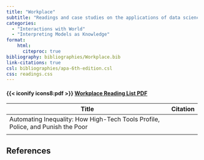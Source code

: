 ```yaml
---
title: "Workplace"
subtitle: "Readings and case studies on the applications of data science in the workplace (e.g., in hiring or promotion) and the ethical implications of using statistical models in such contexts."
categories: 
  - "Interactions with World"
  - "Interpreting Models as Knowledge"
format:
    html:
      citeproc: true
bibliography: bibliographies/Workplace.bib
link-citations: true
csl: bibliographies/apa-6th-edition.csl
css: readings.css
---
```


::: link-2
::: link-2-header
#### {{< iconify icons8:pdf >}} <a href = "pdf-qmds/Workplace-pdf.qmd" target = "_blank">Workplace Reading List PDF</a>
:::
:::

| Title                                                                           | Citation |
|---------------------------------------------------------------------------------|----------|
| Automating Inequality: How High-Tech Tools Profile, Police, and Punish the Poor |          |
|                                                                                 |          |

## References

::: {#refs}
:::
